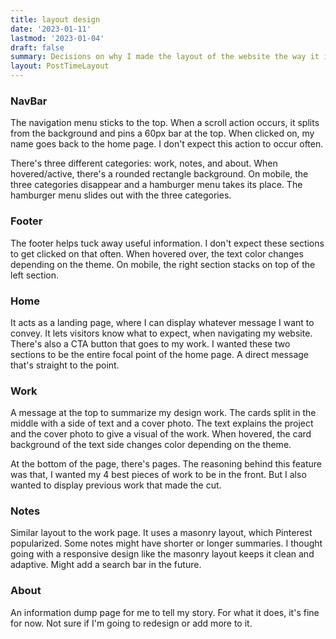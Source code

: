 ```yaml
---
title: layout design
date: '2023-01-11'
lastmod: '2023-01-04'
draft: false
summary: Decisions on why I made the layout of the website the way it is.
layout: PostTimeLayout
---
```


### NavBar

The navigation menu sticks to the top. When a scroll action occurs, it splits from the background and pins a 60px bar at the top. When clicked on, my name goes back to the home page. I don't expect this action to occur often.

There's three different categories: work, notes, and about. When hovered/active, there's a rounded rectangle background. On mobile, the three categories disappear and a hamburger menu takes its place. The hamburger menu slides out with the three categories.

### Footer

The footer helps tuck away useful information. I don't expect these sections to get clicked on that often. When hovered over, the text color changes depending on the theme. On mobile, the right section stacks on top of the left section.

### Home

It acts as a landing page, where I can display whatever message I want to convey. It lets visitors know what to expect, when navigating my website. There's also a CTA button that goes to my work. I wanted these two sections to be the entire focal point of the home page. A direct message that's straight to the point.

### Work

A message at the top to summarize my design work. The cards split in the middle with a side of text and a cover photo. The text explains the project and the cover photo to give a visual of the work. When hovered, the card background of the text side changes color depending on the theme. 

At the bottom of the page, there's pages. The reasoning behind this feature was that, I wanted my 4 best pieces of work to be in the front. But I also wanted to display previous work that made the cut. 

### Notes

Similar layout to the work page. It uses a masonry layout, which Pinterest popularized. Some notes might have shorter or longer summaries. I thought going with a responsive design like the masonry layout keeps it clean and adaptive. Might add a search bar in the future.

### About

An information dump page for me to tell my story. For what it does, it's fine for now. Not sure if I'm going to redesign or add more to it.